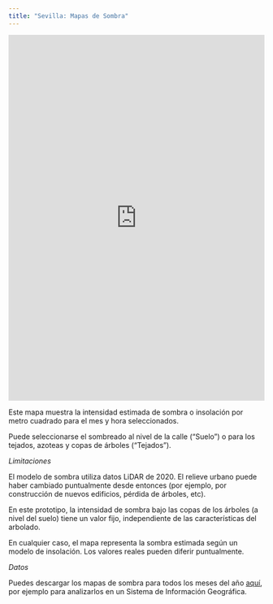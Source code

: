 ```yaml
---
title: "Sevilla: Mapas de Sombra"
---
```


```{=html}
<iframe id="mapa" src="https://frodsan.shinyapps.io/mapasdesombra/" style="border: none; width: 100%; height: 720px" frameborder="0"></iframe>
```

Este mapa muestra la intensidad estimada de sombra o insolación por metro cuadrado para el mes y hora seleccionados.

Puede seleccionarse el sombreado al nivel de la calle ("Suelo") o para los tejados, azoteas y copas de árboles ("Tejados").

*Limitaciones*

El modelo de sombra utiliza datos LiDAR de 2020. El relieve urbano puede haber cambiado puntualmente desde entonces (por ejemplo, por construcción de nuevos edificios, pérdida de árboles, etc). 

En este prototipo, la intensidad de sombra bajo las copas de los árboles (a nivel del suelo) tiene un valor fijo, independiente de las características del arbolado.

En cualquier caso, el mapa representa la sombra estimada según un modelo de insolación. Los valores reales pueden diferir puntualmente.

*Datos*

Puedes descargar los mapas de sombra para todos los meses del año [aquí](https://zenodo.org/doi/10.5281/zenodo.7212238), por ejemplo para analizarlos en un Sistema de Información Geográfica.
